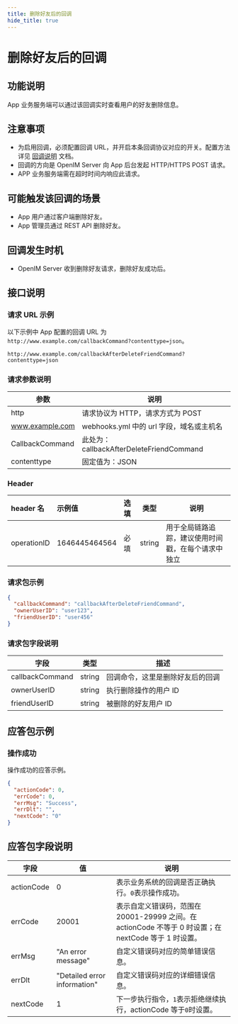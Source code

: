 ```yaml
---
title: 删除好友后的回调
hide_title: true
---
```


# 删除好友后的回调

## 功能说明

App 业务服务端可以通过该回调实时查看用户的好友删除信息。

## 注意事项

- 为启用回调，必须配置回调 URL，并开启本条回调协议对应的开关。配置方法详见 [回调说明](../introduction) 文档。
- 回调的方向是 OpenIM Server 向 App 后台发起 HTTP/HTTPS POST 请求。
- APP 业务服务端需在超时时间内响应此请求。

## 可能触发该回调的场景

- App 用户通过客户端删除好友。
- App 管理员通过 REST API 删除好友。

## 回调发生时机

- OpenIM Server 收到删除好友请求，删除好友成功后。

## 接口说明

### 请求 URL 示例

以下示例中 App 配置的回调 URL 为 `http://www.example.com/callbackCommand?contenttype=json`。

```plaintext
http://www.example.com/callbackAfterDeleteFriendCommand?contenttype=json
```

### 请求参数说明

| 参数            | 说明                                              |
| --------------- | ------------------------------------------------- |
| http            | 请求协议为 HTTP，请求方式为 POST                  |
| www.example.com | webhooks.yml 中的 url 字段，域名或主机名 |
| CallbackCommand | 此处为：callbackAfterDeleteFriendCommand          |
| contenttype     | 固定值为：JSON                                    |

### Header

| header 名   | 示例值        | 选填 | 类型   | 说明                         |
| :---------- | :------------ | :--- | ------ | ---------------------------- |
| operationID | 1646445464564 | 必填 | string | 用于全局链路追踪，建议使用时间戳，在每个请求中独立 |

### 请求包示例

```json
{
  "callbackCommand": "callbackAfterDeleteFriendCommand",
  "ownerUserID": "user123",
  "friendUserID": "user456"
}
```

### 请求包字段说明

| 字段            | 类型   | 描述                             |
| --------------- | ------ | -------------------------------- |
| callbackCommand | string | 回调命令，这里是删除好友后的回调 |
| ownerUserID     | string | 执行删除操作的用户 ID            |
| friendUserID    | string | 被删除的好友用户 ID              |

## 应答包示例

### 操作成功

操作成功的应答示例。

```json
{
  "actionCode": 0,
  "errCode": 0,
  "errMsg": "Success",
  "errDlt": "",
  "nextCode": "0"
}
```

## 应答包字段说明

| 字段       | 值                           | 说明                                                                                                  |
| ---------- | ---------------------------- | ----------------------------------------------------------------------------------------------------- |
| actionCode | 0                            | 表示业务系统的回调是否正确执行。`0`表示操作成功。                                                     |
| errCode    | 20001                        | 表示自定义错误码，范围在 20001-29999 之间。在 actionCode 不等于 0 时设置；在 nextCode 等于 1 时设置。 |
| errMsg     | "An error message"           | 自定义错误码对应的简单错误信息。                                                                      |
| errDlt     | "Detailed error information" | 自定义错误码对应的详细错误信息。                                                                      |
| nextCode   | 1                            | 下一步执行指令，`1`表示拒绝继续执行，actionCode 等于`0`时设置。                                       |
